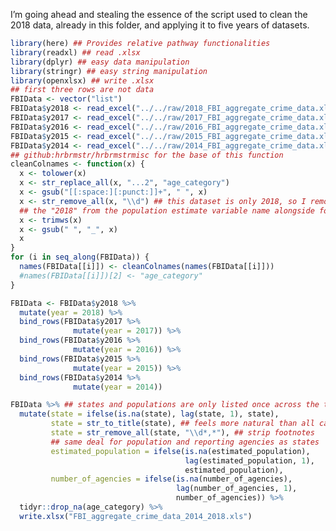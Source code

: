 I'm going ahead and stealing the essence of the script used to clean the 2018 data, already in this folder, and applying it to five years of datasets. 

```r
library(here) ## Provides relative pathway functionalities
library(readxl) ## read .xlsx
library(dplyr) ## easy data manipulation
library(stringr) ## easy string manipulation
library(openxlsx) ## write .xlsx
## first three rows are not data
FBIData <- vector("list")
FBIData$y2018 <- read_excel("../../raw/2018_FBI_aggregate_crime_data.xls", skip = 3)
FBIData$y2017 <- read_excel("../../raw/2017_FBI_aggregate_crime_data.xls", skip = 3)
FBIData$y2016 <- read_excel("../../raw/2016_FBI_aggregate_crime_data.xls", skip = 3)
FBIData$y2015 <- read_excel("../../raw/2015_FBI_aggregate_crime_data.xls", skip = 3)
FBIData$y2014 <- read_excel("../../raw/2014_FBI_aggregate_crime_data.xls", skip = 3)
## github:hrbrmstr/hrbrmstrmisc for the base of this function
cleanColnames <- function(x) {
  x <- tolower(x)
  x <- str_replace_all(x, "...2", "age_category")
  x <- gsub("[[:space:][:punct:]]+", " ", x)
  x <- str_remove_all(x, "\\d") ## this dataset is only 2018, so I remove
  ## the "2018" from the population estimate variable name alongside footnotes 
  x <- trimws(x)
  x <- gsub(" ", "_", x)
  x
}
for (i in seq_along(FBIData)) { 
  names(FBIData[[i]]) <- cleanColnames(names(FBIData[[i]]))
  #names(FBIData[[i]])[2] <- "age_category"
}

FBIData <- FBIData$y2018 %>%
  mutate(year = 2018) %>%
  bind_rows(FBIData$y2017 %>%
              mutate(year = 2017)) %>%
  bind_rows(FBIData$y2016 %>%
              mutate(year = 2016)) %>%
  bind_rows(FBIData$y2015 %>%
              mutate(year = 2015)) %>%
  bind_rows(FBIData$y2014 %>%
              mutate(year = 2014))
```

```r
FBIData %>% ## states and populations are only listed once across the two rows
  mutate(state = ifelse(is.na(state), lag(state, 1), state), 
         state = str_to_title(state), ## feels more natural than all caps
         state = str_remove_all(state, "\\d*,*"), ## strip footnotes
         ## same deal for population and reporting agencies as states
         estimated_population = ifelse(is.na(estimated_population), 
                                       lag(estimated_population, 1), 
                                       estimated_population),
         number_of_agencies = ifelse(is.na(number_of_agencies), 
                                     lag(number_of_agencies, 1),
                                     number_of_agencies)) %>%
  tidyr::drop_na(age_category) %>%
  write.xlsx("FBI_aggregate_crime_data_2014_2018.xls")
```
